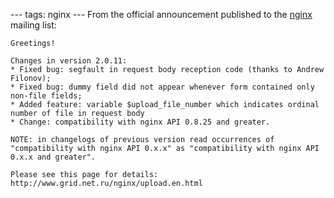 ---
tags: nginx
---
From the official announcement published to the [[nginx]] mailing list:

<pre>Greetings!

Changes in version 2.0.11:
* Fixed bug: segfault in request body reception code (thanks to Andrew Filonov);
* Fixed bug: dummy field did not appear whenever form contained only non-file fields;
* Added feature: variable $upload_file_number which indicates ordinal number of file in request body
* Change: compatibility with nginx API 0.8.25 and greater.

NOTE: in changelogs of previous version read occurrences of "compatibility with nginx API 0.x.x" as "compatibility with nginx API 0.x.x and greater".

Please see this page for details:
http://www.grid.net.ru/nginx/upload.en.html</pre>
